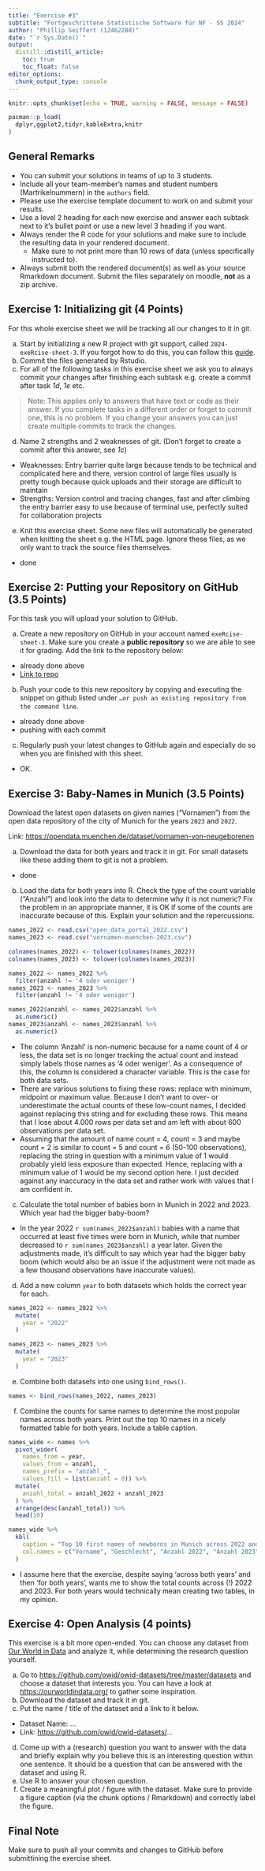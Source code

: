 ```yaml
---
title: "Exercise #3"
subtitle: "Fortgeschrittene Statistische Software für NF - SS 2024"
author: "Phillip Seiffert (12462288)"
date: "`r Sys.Date()`"
output:
  distill::distill_article:
    toc: true
    toc_float: false
editor_options: 
  chunk_output_type: console
---
```


```r
knitr::opts_chunk$set(echo = TRUE, warning = FALSE, message = FALSE)
```

```r
pacman::p_load(
  dplyr,ggplot2,tidyr,kableExtra,knitr
)
```

## General Remarks

-   You can submit your solutions in teams of up to 3 students.
-   Include all your team-member's names and student numbers
    (Martrikelnummern) in the `authors` field.
-   Please use the exercise template document to work on and submit your
    results.
-   Use a level 2 heading for each new exercise and answer each subtask
    next to it's bullet point or use a new level 3 heading if you want.
-   Always render the R code for your solutions and make sure to include
    the resulting data in your rendered document.
    -   Make sure to not print more than 10 rows of data (unless
        specifically instructed to).
-   Always submit both the rendered document(s) as well as your source
    Rmarkdown document. Submit the files separately on moodle, **not**
    as a zip archive.

## Exercise 1: Initializing git (4 Points)

For this whole exercise sheet we will be tracking all our changes to it
in git.

a)  Start by initializing a new R project with git support, called
    `2024-exeRcise-sheet-3`. If you forgot how to do this, you can
    follow this
    [guide](https://malikaihle.github.io/Introduction-RStudio-Git-GitHub/rstudio_project.html).
b)  Commit the files generated by Rstudio.
c)  For all of the following tasks in this exercise sheet we ask you to
    always commit your changes after finishing each subtask e.g. create
    a commit after task *1d*, *1e* etc.

> Note: This applies only to answers that have text or code as their
> answer. If you complete tasks in a different order or forget to commit
> one, this is no problem. If you change your answers you can just
> create multiple commits to track the changes.

d)  Name 2 strengths and 2 weaknesses of git. (Don't forget to create a
    commit after this answer, see *1c*)
    
- Weaknesses: Entry barrier quite large because tends to be technical and complicated here and there, version control of large files usually is pretty tough because quick uploads and their storage are difficult to maintain
- Strengths: Version control and tracing changes, fast and after climbing the entry barrier easy to use because of terminal use, perfectly suited for collaboration projects

e)  Knit this exercise sheet. Some new files will automatically be
    generated when knitting the sheet e.g. the HTML page. Ignore these
    files, as we only want to track the source files themselves.
    
- done

## Exercise 2: Putting your Repository on GitHub (3.5 Points)

For this task you will upload your solution to GitHub.

a)  Create a new repository on GitHub in your account named
    `exeRcise-sheet-3`. Make sure you create a **public repository** so
    we are able to see it for grading. Add the link to the repository
    below:
    
- already done above
- [Link to repo](https://github.com/CosmicOutlaw/2024-exeRcise-sheet-3)

b)  Push your code to this new repository by copying and executing the
    snippet on github listed under
    `…or push an existing repository from the command line`.
    
- already done above
- pushing with each commit
    
c)  Regularly push your latest changes to GitHub again and especially do
    so when you are finished with this sheet.
    
- OK.

## Exercise 3: Baby-Names in Munich (3.5 Points)

Download the latest open datasets on given names ("Vornamen") from the
open data repository of the city of Munich for the years `2023` and
`2022`.

Link: <https://opendata.muenchen.de/dataset/vornamen-von-neugeborenen>

a)  Download the data for both years and track it in git. For small
    datasets like these adding them to git is not a problem.
    
- done

b)  Load the data for both years into R. Check the type of the count
    variable ("Anzahl") and look into the data to determine why it is
    not numeric? Fix the problem in an appropriate manner, it is OK if
    some of the counts are inaccurate because of this. Explain your
    solution and the repercussions.
    
```r
names_2022 <- read.csv("open_data_portal_2022.csv")
names_2023 <- read.csv("vornamen-muenchen-2023.csv")

colnames(names_2022) <- tolower(colnames(names_2022))
colnames(names_2023) <- tolower(colnames(names_2023))

names_2022 <- names_2022 %>% 
  filter(anzahl != '4 oder weniger')
names_2023 <- names_2023 %>% 
  filter(anzahl != '4 oder weniger')

names_2022$anzahl <- names_2022$anzahl %>% 
  as.numeric()
names_2023$anzahl <- names_2023$anzahl %>% 
  as.numeric()
```

- The column 'Anzahl' is non-numeric because for a name count of 4 or less, the data set is no longer tracking the actual count and instead simply labels those names as '4 oder weniger'. As a consequence of this, the column is considered a character variable. This is the case for both data sets.
- There are various solutions to fixing these rows: replace with minimum, midpoint or maximum value. Because I don't want to over- or underestimate the actual counts of these low-count names, I decided against replacing this string and for excluding these rows. This means that I lose about 4.000 rows per data set and am left with about 600 observations per data set.
- Assuming that the amount of name count = 4, count = 3 and maybe count = 2 is similar to count = 5 and count = 6 (50-100 observations), replacing the string in question with a minimum value of 1 would probably yield less exposure than expected. Hence, replacing with a minimum value of 1 would be my second option here. I just decided against any inaccuracy in the data set and rather work with values that I am confident in.

c)  Calculate the total number of babies born in Munich in 2022
    and 2023. Which year had the bigger baby-boom?
    
- In the year 2022 `r sum(names_2022$anzahl)` babies with a name that occurred at least five times were born in Munich, while that number decreased to `r sum(names_2023$anzahl)` a year later. Given the adjustments made, it's difficult to say which year had the bigger baby boom (which would also be an issue if the adjustment were not made as a few thousand observations have inaccurate values).

d)  Add a new column `year` to both datasets which holds the correct
    year for each.
    
```r
names_2022 <- names_2022 %>% 
  mutate(
    year = "2022"
  )

names_2023 <- names_2023 %>% 
  mutate(
    year = "2023"
  )
```
    
e)  Combine both datasets into one using `bind_rows()`.

```r
names <- bind_rows(names_2022, names_2023)
```

f)  Combine the counts for same names to determine the most popular
    names across both years. Print out the top 10 names in a nicely
    formatted table for both years. Include a table caption.
    
```r
names_wide <- names %>% 
  pivot_wider(
    names_from = year, 
    values_from = anzahl, 
    names_prefix = "anzahl_",
    values_fill = list(anzahl = 0)) %>% 
  mutate(
    anzahl_total = anzahl_2022 + anzahl_2023
  ) %>% 
  arrange(desc(anzahl_total)) %>% 
  head(10)
```

```r
names_wide %>% 
  kbl(
    caption = "Top 10 first names of newborns in Munich across 2022 and 2023",
    col.names = c("Vorname", "Geschlecht", "Anzahl 2022", "Anzahl 2023", "Anzahl Total")
  )
```

- I assume here that the exercise, despite saying 'across both years' and then 'for both years', wants me to show the total counts across (!) 2022 and 2023. For both years would technically mean creating two tables, in my opinion.

## Exercise 4: Open Analysis (4 points)

This exercise is a bit more open-ended. You can choose any dataset from
[Our World in Data](https://ourworldindata.org/) and analyze it, while
determining the research question yourself.

a)  Go to <https://github.com/owid/owid-datasets/tree/master/datasets>
    and choose a dataset that interests you. You can have a look at
    <https://ourworldindata.org/> to gather some inspiration.
b)  Download the dataset and track it in git.
c)  Put the name / title of the dataset and a link to it below.

-   Dataset Name: ...
-   Link: <https://github.com/owid/owid-datasets/>...

d)  Come up with a (research) question you want to answer with the data
    and briefly explain why you believe this is an interesting question
    within one sentence. It should be a question that can be answered
    with the dataset and using R.
e)  Use R to answer your chosen question.
f)  Create a meaningful plot / figure with the dataset. Make sure to
    provide a figure caption (via the chunk options / Rmarkdown) and
    correctly label the figure.

## Final Note

Make sure to push all your commits and changes to GitHub before
submittining the exercise sheet.
